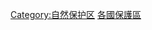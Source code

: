 {{Categories_by_country|nocat}}
{{Commons_category}}

[[Category:自然保护区|Category:自然保护区]]
[[Category:各國保護區|]]